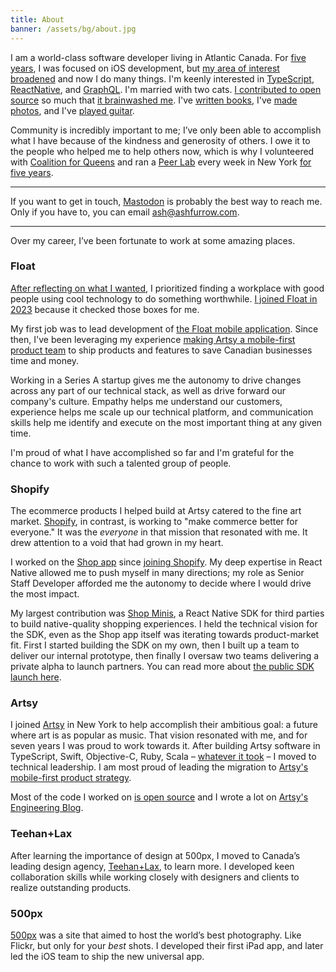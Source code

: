 ```yaml
---
title: About
banner: /assets/bg/about.jpg
---
```


I am a world-class software developer living in Atlantic Canada. For [five years](/blog/5-years-of-ios/), I was focused on iOS development, but [my area of interest broadened](/blog/5-more-years-of-building-software/) and now I do many things. I'm keenly interested in [TypeScript](/blog/javascript-is-good-actually/), [ReactNative](/blog/the-case-for-react-native/), and [GraphQL](/blog/the-spirit-of-moya/). I'm married with two cats. [I contributed to open source](https://github.com/ashfurrow) so much that [it brainwashed me](/blog/open-source-ideology/). I've [written books](/books), I've [made photos](https://photos.ashfurrow.com), and I've [played guitar](/blog/just-play/).

Community is incredibly important to me; I’ve only been able to accomplish what I have because of the kindness and generosity of others. I owe it to the people who helped me to help others now, which is why I volunteered with [Coalition for Queens](https://www.c4q.nyc) and ran a [Peer Lab](https://peerlab.community) every week in New York [for five years](/blog/5-years-of-peer-lab/).

---

If you want to get in touch, [Mastodon](https://tenforward.social/@ashfurrow) is probably the best way to reach me. Only if you have to, you can email [ash@ashfurrow.com](mailto:ash@ashfurrow.com).

---

Over my career, I’ve been fortunate to work at some amazing places.

### Float

[After reflecting on what I wanted](/blog/what-next/), I prioritized finding a workplace with good people using cool technology to do something worthwhile. [I joined Float in 2023](/blog/what-next/) because it checked those boxes for me.

My first job was to lead development of [the Float mobile application](https://floatcard.com/introducing-the-float-mobile-app/). Since then, I've been leveraging my experience [making Artsy a mobile-first product team](https://artsy.github.io/blog/2020/09/29/becoming-mobile-first-at-artsy/) to ship products and features to save Canadian businesses time and money.

Working in a Series A startup gives me the autonomy to drive changes across any part of our technical stack, as well as drive forward our company's culture. Empathy helps me understand our customers, experience helps me scale up our technical platform, and communication skills help me identify and execute on the most important thing at any given time.

I'm proud of what I have accomplished so far and I'm grateful for the chance to work with such a talented group of people.

### Shopify

The ecommerce products I helped build at Artsy catered to the fine art market. [Shopify](https://www.shopify.com), in contrast, is working to "make commerce better for everyone." It was the _everyone_ in that mission that resonated with me. It drew attention to a void that had grown in my heart.

I worked on the [Shop app](https://shop.app) since [joining Shopify](/blog/joining-shopify/). My deep expertise in React Native allowed me to push myself in many directions; my role as Senior Staff Developer afforded me the autonomy to decide where I would drive the most impact.

My largest contribution was [Shop Minis](https://shop.app/minis), a React Native SDK for third parties to build native-quality shopping experiences. I held the technical vision for the SDK, even as the Shop app itself was iterating towards product-market fit. First I started building the SDK on my own, then I built up a team to deliver our internal prototype, then finally I oversaw two teams delivering a private alpha to launch partners. You can read more about [the public SDK launch here](https://www.shopify.com/ca/editions/winter2023#shop-minis-sdk).

### Artsy

I joined [Artsy](https://www.artsy.net) in New York to help accomplish their ambitious goal: a future where art is as popular as music. That vision resonated with me, and for seven years I was proud to work towards it. After building Artsy software in TypeScript, Swift, Objective-C, Ruby, Scala – [whatever it took](/blog/perspective-of-the-polyglot/) – I moved to technical leadership. I am most proud of leading the migration to [Artsy's mobile-first product strategy](https://artsy.github.io/blog/2020/09/29/becoming-mobile-first-at-artsy/).

Most of the code I worked on [is open source](https://github.com/artsy) and I wrote a lot on [Artsy's Engineering Blog](http://artsy.github.io).

### Teehan+Lax

After learning the importance of design at 500px, I moved to Canada’s leading design agency, [Teehan+Lax](http://www.teehanlax.com), to learn more. I developed keen collaboration skills while working closely with designers and clients to realize outstanding products.

### 500px

[500px](https://500px.com/) was a site that aimed to host the world’s best photography. Like Flickr, but only for your _best_ shots. I developed their first iPad app, and later led the iOS team to ship the new universal app.
